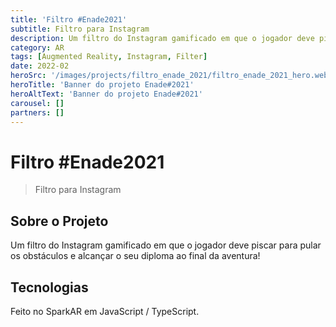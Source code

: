 ```yaml
---
title: 'Filtro #Enade2021'
subtitle: Filtro para Instagram
description: Um filtro do Instagram gamificado em que o jogador deve piscar para pular os obstáculos e alcançar o seu diploma ao final da aventura!
category: AR
tags: [Augmented Reality, Instagram, Filter]
date: 2022-02
heroSrc: '/images/projects/filtro_enade_2021/filtro_enade_2021_hero.webp'
heroTitle: 'Banner do projeto Enade#2021'
heroAltText: 'Banner do projeto Enade#2021'
carousel: []
partners: []
---
```


# Filtro #Enade2021

> Filtro para Instagram

## Sobre o Projeto

Um filtro do Instagram gamificado em que o jogador deve piscar para pular os obstáculos e alcançar o seu diploma ao final da aventura!

## Tecnologias

Feito no SparkAR em JavaScript / TypeScript.